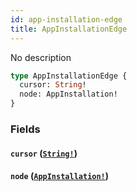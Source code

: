 ```yaml
---
id: app-installation-edge
title: AppInstallationEdge
---
```


No description

```graphql
type AppInstallationEdge {
  cursor: String!
  node: AppInstallation!
}
```

### Fields

#### `cursor` ([`String!`](/docs/graphql/scalars/string))

#### `node` ([`AppInstallation!`](/docs/graphql/objects/app-installation))
